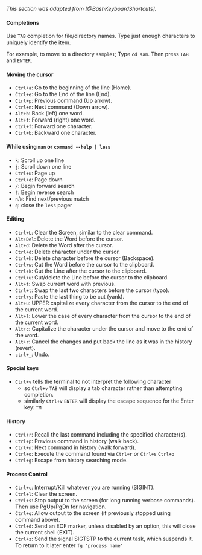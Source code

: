 _This section was adapted from [@BashKeyboardShortcuts]._

#### Completions

Use `TAB` completion for file/directory names. Type just enough characters to uniquely
identify the item.

For example, to move to a directory `sample1`; Type `cd sam`. Then press `TAB` and
`ENTER`.

#### Moving the cursor

- `Ctrl+a`: Go to the beginning of the line (Home).
- `Ctrl+e`: Go to the End of the line (End).
- `Ctrl+p`: Previous command (Up arrow).
- `Ctrl+n`: Next command (Down arrow).
- `Alt+b`: Back (left) one word.
- `Alt+f`: Forward (right) one word.
- `Ctrl+f`: Forward one character.
- `Ctrl+b`: Backward one character.

#### While using `man` or `command --help | less`

- `k`: Scroll up one line
- `j`: Scroll down one line
- `Ctrl+u`: Page up
- `Ctrl+d`: Page down
- `/`: Begin forward search
- `?`: Begin reverse search
- `n`/`N`: Find next/previous match
- `q`: close the `less` pager

#### Editing

- `Ctrl+L`: Clear the Screen, similar to the clear command.
- `Alt+Del`: Delete the Word before the cursor.
- `Alt+d`: Delete the Word after the cursor.
- `Ctrl+d`: Delete character under the cursor.
- `Ctrl+h`: Delete character before the cursor (Backspace).
- `Ctrl+w`: Cut the Word before the cursor to the clipboard.
- `Ctrl+k`: Cut the Line after the cursor to the clipboard.
- `Ctrl+u`: Cut/delete the Line before the cursor to the clipboard.
- `Alt+t`: Swap current word with previous.
- `Ctrl+t`: Swap the last two characters before the cursor (typo).
- `ctrl+y`: Paste the last thing to be cut (yank).
- `Alt+u`: UPPER capitalize every character from the cursor to the end of the current
    word.
- `Alt+l`: Lower the case of every character from the cursor to the end of the current
    word.
- `Alt+c`: Capitalize the character under the cursor and move to the end of the word.
- `Alt+r`: Cancel the changes and put back the line as it was in the history (revert).
- `ctrl+_`: Undo.

#### Special keys

- `Ctrl+v` tells the terminal to not interpret the following character
    - so `Ctrl+v` `TAB` will display a tab character rather than attempting completion.
    - similarly `Ctrl+v` `ENTER` will display the escape sequence for the Enter key: `^M`

#### History

- `Ctrl+r`: Recall the last command including the specified character(s).
- `Ctrl+p`: Previous command in history (walk back).
- `Ctrl+n`: Next command in history (walk forward).
- `Ctrl+o`: Execute the command found via `Ctrl+r` or `Ctrl+s` `Ctrl+o`
- `Ctrl+g`: Escape from history searching mode.

#### Process Control

- `Ctrl+c`: Interrupt/Kill whatever you are running (SIGINT).
- `Ctrl+l`: Clear the screen.
- `Ctrl+s`: Stop output to the screen (for long running verbose commands). Then use
    PgUp/PgDn for navigation.
- `Ctrl+q`: Allow output to the screen (if previously stopped using command above).
- `Ctrl+d`: Send an EOF marker, unless disabled by an option, this will close the current
    shell (EXIT).
- `Ctrl+z`: Send the signal SIGTSTP to the current task, which suspends it. To return to
    it later enter `fg 'process name'`
